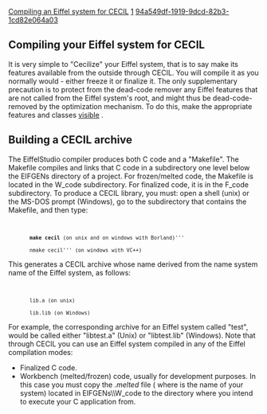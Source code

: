 [[Property:title|Compiling an Eiffel system for CECIL]]
[[Property:weight|1]]
[[Property:uuid|94a549df-1919-9dcd-82b3-1cd82e064a03]]
==Compiling your Eiffel system for CECIL==
It is very simple to "Cecilize" your Eiffel system, that is to say make its features available from the outside through CECIL. You will compile it as you normally would - either freeze it or finalize it. The only supplementary precaution is to protect from the dead-code remover any Eiffel features that are not called from the Eiffel system's root, and might thus be dead-code-removed by the optimization mechanism. 
To do this, make the appropriate features and classes [[Group Options|visible]] . 

==Building a CECIL archive==
The EiffelStudio compiler produces both C code and a "Makefile". The Makefile compiles and links that C code in a subdirectory one level below the EIFGENs directory of a project. For frozen/melted code, the Makefile is located in the W_code subdirectory. For finalized code, it is in the F_code subdirectory. 
To produce a CECIL library, you must: open a shell (unix) or the MS-DOS prompt (Windows), go to the subdirectory that contains the Makefile, and then type:
<code>
		'''make cecil''' (on unix and on windows with Borland)'''
		nmake cecil''' (on windows with VC++)</code>

This generates a CECIL archive whose name derived from the name system name of the Eiffel system, as follows:
<code>
		lib<system name>.a (on unix)
		lib<system name>.lib (on Windows)</code>
For example, the corresponding archive for an Eiffel system called "test", would be called either "libtest.a" (Unix) or "libtest.lib" (Windows). 
Note that through CECIL you can use an Eiffel system compiled in any of the Eiffel compilation modes:
* Finalized C code. 
* Workbench (melted/frozen) code, usually for development purposes. In this case you must copy the ''<system name>.melted'' file ( where ''<system name>'' is the name of your system) located in EIFGENs\<target_name>\W_code to the directory where you intend to execute your C application from. 

{{note|each time you melt the Eiffel system, the ''<system name>. melted'' file is updated. }}

{{caution|In the second case (workbench mode), it is not possible to call through the CECIL interface any routine that has been melted in the last compilation; this would raise the run-time exception: <br/>
''' $ applied to melted routine''' <br/>
The solution is simply to refreeze the system. }}




